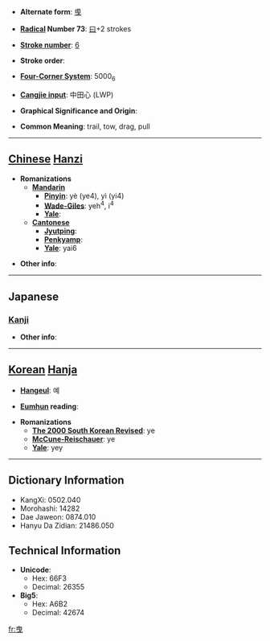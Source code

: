 * '''Alternate form''': [[曵]]

* '''[[Wiktionary:Chinese radical index| Radical]] Number 73''': [[Wiktionary:Chinese radical index 曰|曰]]+2 strokes

* '''[[Wiktionary:Chinese total strokes index|Stroke number]]''': [[Wiktionary:Chinese total strokes index 6|6]]

* '''Stroke order''': 

* '''[[Wiktionary:Chinese four corner index|Four-Corner System]]''': 5000<sub>6</sub>

* '''[[Wiktionary:Chinese Cangjie index|Cangjie input]]''': 中田心 (LWP)

* '''Graphical Significance and Origin''': 

* '''Common Meaning''': trail, tow, drag, pull

----

== [[Chinese]] [[Hanzi]] ==

* '''Romanizations'''
** '''[[Mandarin]]'''
*** '''[[Pinyin]]''': yè (ye4), yì (yi4)
*** '''[[Wade-Giles]]''': yeh<sup>4</sup>, i<sup>4</sup>
*** '''[[Yale]]''': 
** '''[[Cantonese]]'''
*** '''[[Jyutping]]''':
*** '''[[Penkyamp]]''': 
*** '''[[Yale]]''': yai6

* '''Other info''': 

----

==Japanese==
===[[Kanji]]===
{{kanji|on readings=[[えい]] (ei)
|kun readings=[[ひく]] (hiku)
}}

* '''Other info''':  

----

== [[Korean]] [[Hanja]] ==

* '''[[Hangeul]]''': 예

* '''[[Eumhun]] reading''': 

* '''Romanizations'''
** '''[[The 2000 South Korean Revised Romanization|The 2000 South Korean Revised]]''': ye
** '''[[McCune-Reischauer]]''': ye
** '''[[Yale]]''': yey

----

== Dictionary Information ==

* KangXi: 0502.040
* Morohashi: 14282
* Dae Jaweon: 0874.010
* Hanyu Da Zidian: 21486.050

== Technical Information ==

* '''Unicode''':
** Hex: 66F3
** Decimal: 26355
* '''Big5''':
** Hex: A6B2
** Decimal: 42674

[[fr:曳]]
